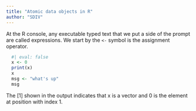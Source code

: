 ```yaml
---
title: "Atomic data objects in R"
author: "SDIV"
---
```


At the R console, any executable typed text that we put a side of the prompt are
called expressions. We start by the $\texttt{<-}$ symbol is the assignment
operator.

```r
  #| eval: false
  x <- 0
  print(x)
  x
  msg <- "what's up"
  msg
```

The \[1\] shown in the output indicates that x is a vector and 0 is the element
at position with index 1.
